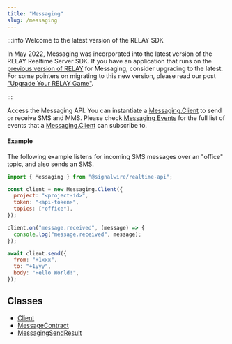 ```yaml
---
title: "Messaging"
slug: /messaging
---
```


[client]: ./messaging-client.mdx
[messagecontract]: ./messaging-messagecontract.md
[messaging-client-1]: ./messaging-client.mdx

[messagingsendresult]: ./messaging-messagingsendresult.md
[previous-version-of-relay]: https://docs.signalwire.com/reference/relay-sdk-nodejs/v2/#relay-sdk-for-node-js
[upgrade-your-relay-game]: https://signalwire.com/blogs/developers/upgrade-your-relay-game
[messaging-client]: ./messaging-client.mdx#events

:::info Welcome to the latest version of the RELAY SDK

In May 2022, Messaging was incorporated into the latest version of the RELAY Realtime Server SDK. If you have an application that runs on the [previous version of RELAY][previous-version-of-relay] for Messaging, consider upgrading to the latest. For some pointers on migrating to this new version, please read our post ["Upgrade Your RELAY Game"][upgrade-your-relay-game].

:::

Access the Messaging API. You can instantiate a [Messaging.Client][messaging-client-1] to send or receive SMS and MMS. Please check [Messaging Events][messaging-client] for the full list of events that a [Messaging.Client][messaging-client-1] can subscribe to.

#### Example

The following example listens for incoming SMS messages over an "office" topic, and also sends an SMS.

```javascript
import { Messaging } from "@signalwire/realtime-api";

const client = new Messaging.Client({
  project: "<project-id>",
  token: "<api-token>",
  topics: ["office"],
});

client.on("message.received", (message) => {
  console.log("message.received", message);
});

await client.send({
  from: "+1xxx",
  to: "+1yyy",
  body: "Hello World!",
});
```

## Classes

- [Client][client]
- [MessageContract][messagecontract]
- [MessagingSendResult][messagingsendresult]
